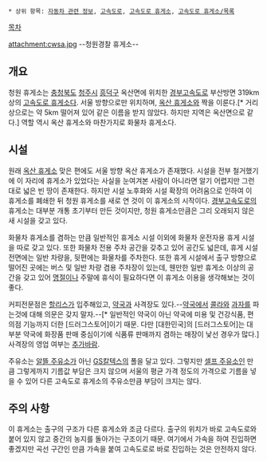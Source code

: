  * 상위 항목: [[자동차 관련 정보]], [[고속도로]], [[고속도로 휴게소]], [[고속도로 휴게소/목록]]

[[목차]]

[[attachment:cwsa.jpg]]
--청원경찰 휴게소--

== 개요 ==
청원 휴게소는 [[충청북도]] [[청주시]] [[흥덕구]] 옥산면에 위치한 [[경부고속도로]] 부산방면 319km상의 [[고속도로 휴게소]]다. 서울 방향으로만 위치하며, [[옥산 휴게소]]와 짝을 이룬다.[* 거리상으로는 약 5km 떨어져 있어 같은 이름을 받지 않았다. 하지만 지역은 옥산면으로 같다.] 역할 역시 옥산 휴게소와 마찬가지로 화물차 휴게소다.

== 시설 ==
원래 [[옥산 휴게소]] 맞은 편에도 서울 방향 옥산 휴게소가 존재했다. 시설을 전부 철거했기에 이 자리에 휴게소가 있었다는 사실을 눈여겨본 사람이 아니라면 알기 어렵지만 그런대로 넓은 빈 땅이 존재한다. 하지만 시설 노후화와 시설 확장의 어려움으로 인하여 이 휴게소를 폐쇄한 뒤 청원 휴게소를 새로 연 것이 이 휴게소의 시작이다. [[경부고속도로]]의 휴게소는 대부분 개통 초기부터 만든 것이지만, 청원 휴게소만큼은 그리 오래되지 않은 새 시설을 갖고 있다.

화물차 휴게소를 겸하는 만큼 일반적인 휴게소 시설 이외에 화물차 운전자용 휴게 시설을 따로 갖고 있다. 또한 화물차 전용 주차 공간을 갖추고 있어 공간도 넓은데, 휴게 시설 전면에는 일반 차량을, 뒷편에는 화물차를 주차한다. 또한 휴게 시설에서 출구 방향으로 떨어진 곳에는 버스 및 일반 차량 겸용 주차장이 있는데, 웬만한 일반 휴게소 이상의 공간을 갖고 있어 [[명절]]이나 주말에 휴식이 필요하다면 이 휴게소 이용을 생각해보는 것이 좋다.

커피전문점은 [[할리스]]가 입주해있고, [[약국]]과 사격장도 있다.--[[약국]]에서 [[콜라]]와 [[과자]]를 파는것에 대해 의문은 갖지 말자.--[* 일반적인 약국이 아닌 약국에 미용 및 건강식품, 편의점 기능까지 더한 [드러그스토어]이기 때문. 다만 [대한민국]의 [드러그스토어]는 대부분 약국에 화장품 판매 중심이기에 식품류 판매까지 겸하는 매장이 낯선 경우가 많다.] 사격장의 영업 여부는 [[추가바람]].

주유소는 [[알뜰 주유소]]가 아닌 [[GS칼텍스]]의 폴을 달고 있다. 그렇지만 [[셀프 주유소]]인 만큼 그렇게까지 기름값 부담은 크지 않으며 서울의 평균 가격 정도의 가격으로 기름을 넣을 수 있어 다른 고속도로 휴게소의 주유소만큼 부담이 크지는 않다.
== 주의 사항 ==
이 휴게소는 출구의 구조가 다른 휴게소와 조금 다르다. 출구의 위치가 바로 고속도로와 붙어 있지 않고 중간의 농지를 돌아가는 구조이기 때문. 여기에서 가속을 하여 진입하면 좋겠지만 곡선 구간인 만큼 가속을 붙여 고속도로로 바로 진입하는 것은 안전하지 않다. 

